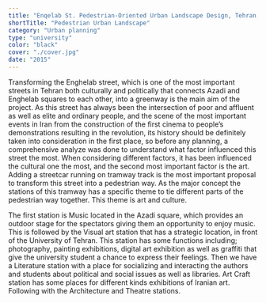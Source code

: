 ```yaml
---
title: "Enqelab St. Pedestrian-Oriented Urban Landscape Design, Tehran, Iran"
shortTitle: "Pedestrian Urban Landscape"
category: "Urban planning"
type: "university"
color: "black"
cover: "./cover.jpg"
date: "2015"
---
```


Transforming the Enghelab street, which is one of the most important streets in Tehran both culturally and politically that connects Azadi and Enghelab squares to each other, into a greenway is the main aim of the project. As this street has always been the intersection of poor and affluent as well as elite and ordinary people, and the scene of the most important events in Iran from the construction of the first cinema to people’s demonstrations resulting in the revolution, its history should be definitely taken into consideration in the first place, so before any planning, a comprehensive analyze was done to understand what factor influenced this street the most. When considering different factors, it has been influenced the cultural one the most, and the second most important factor is the art. Adding a streetcar running on tramway track is the most important proposal to transform this street into a pedestrian way. As the major concept the stations of this tramway has a specific theme to tie different parts of the pedestrian way together. This theme is art and culture.

The first station is Music located in the Azadi square, which provides an outdoor stage for the spectators giving them an opportunity to enjoy music. This is followed by the Visual art station that has a strategic location, in front of the University of Tehran. This station has some functions including; photography, painting exhibitions, digital art exhibition as well as graffiti that give the university student a chance to express their feelings. Then we have a Literature station with a place for socializing and interacting the authors and students about political and social issues as well as libraries. Art Craft station has some places for different kinds exhibitions of Iranian art. Following with the Architecture and Theatre stations.
